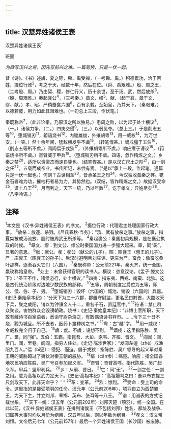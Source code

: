 ```yaml
---
---
---
```

title: 汉楚异姓诸侯王表
---



汉楚异姓诸侯王表<sup>1</sup>


班固

*为欲写汉兴之易，因先写前兴之难。一篇笔势，只是一伏一起。*

昔《诗》、《书》述虞、夏之际，舜、禹受禅，（一考舜、禹。）积德累功，洽于百姓，摄位行政<sup>2</sup>，考之于天，经数十年，然后在位。（舜、禹艰难。）殷、周之王，（二考殷、周。）乃由契、稷，修仁行义，历十余世，至于汤、武，然后放杀<sup>3</sup>。（殷、周艰难。）秦起襄公<sup>4</sup>，（三考秦。）章文、缪<sup>5</sup>、献、（起于襄，章于文、缪、献。）孝、昭、严稍蚕食六国<sup>6</sup>，百有余载，至始皇，乃并天下。（秦艰难。）以德若彼，用力如此其艰难也。（一句总上三段，作伏笔。）

秦既称帝<sup>7</sup>，（此非论秦，乃原汉之所以独易。）患周之败，以为起于处士横议<sup>8</sup>，（一。）诸侯力争，（二。）四夷交侵<sup>9</sup>，（三。）以弱见夺。（总上三。）于是削志五等<sup>10</sup>，堕城销刃<sup>11</sup>，箝语烧书<sup>12</sup>，内锄雄俊，外攘胡粤<sup>13</sup>，用一威权<sup>14</sup>，为万世安。（一笑。）然十余年间，猛敌横发乎不虞<sup>15</sup>，（转笔悍甚。）谪戍彊于五伯<sup>16</sup>，（削志五等所不虞。）闾阎偪于戎狄<sup>17</sup>，（外攘胡粤所不虞。）响应瘩于谤议<sup>18</sup>，（箝语烧书所不虞。）奋臂威于甲兵<sup>19</sup>。（堕城销刃所不虞。四语，忽作精炼之文。）乡秦之禁<sup>20</sup>，适所以资豪杰而速自毙也。（结笔悍甚。）是以汉亡尺土之阶<sup>21</sup>，由一剑之任<sup>22</sup>，五载而成帝业。书传所记，未尝有焉。（“是以”承上一段，作起笔。通篇只是一伏一起也。）何则？古世相革<sup>23</sup>，皆承圣王之烈<sup>24</sup>，今汉独收孤秦之弊。镌金石者难为功，摧枯朽者易为力，其势然也。（双结，皆作精炼之文。）故据汉受命<sup>25</sup>，谱十八王<sup>26</sup>，月而列之，天下一统，乃以年数<sup>27</sup>。讫于孝文，异姓尽矣<sup>28</sup>。（八字冷语。）

## 注释

<sup>1</sup>本文是《汉书·异姓诸侯王表》的序文。
<sup>2</sup>摄位行政：代理君主处理国家行政大事。
<sup>3</sup>放杀：放逐、杀戮。《吕氏春秋·当务》：“汤、武有放杀之事。”放杀之事，指夏桀被成汤流放、股纣被周武王所杀等。
<sup>4</sup>秦起裹公：秦国初具规模，是在襄公执政的时候。
<sup>5</sup>章文、缪：到文公、缪公时秦国国力进一步强大起来。章，同“彰”，显著的意思。
<sup>6</sup>献：献公。孝：孝公（献公的儿子）。昭：昭襄王（惠王的儿子）。严：庄裏王（昭襄王的孙子）。后汉时避明帝刘庄讳，更庄为严。蚕食：像蚕吃桑叶那样，逐渐吞灭它们（六国）。
<sup>7</sup>秦既称帝：公元前221年，秦灭齐，统一全国，嬴玫称始皇帝。
<sup>8</sup>处士：未曾获得官职的读书人。横议：恣意议论。《孟子·滕文公下》：“圣王不作，诸侯恣行，处士横议。”
<sup>9</sup>四夷：指东夷、西戎、南蛮、北狄。这是古代统治阶级对边地少数民族的鄙称。
<sup>10</sup>五等，周朝制度定爵位为五等，即公、侯、伯、子、男。
<sup>11</sup>堕城销刃：毁坏（六国的）城池、销毁（六国的）兵器。《史记·秦始皇本纪》：“分天下为三十六郡，郡置守尉监，更名民曰黔首，大酷收天下兵，聚之咸阳，销以为钟镰金人十二，重各千石，置廷官中。”
<sup>12</sup>符语：禁止群众聚谈，害怕群众会毁谤朝政。烧书：《史记·秦始皇本纪》：“非博士官所职，天下敢有藏诗书百家语者，悉诣守尉杂烧之，有敢偶语诗书弃市。……令下三十日不烧，黥为城旦。所不去者，医药卜筮种树之书。”
<sup>13</sup>粤：古“越”字。
<sup>14</sup>用一威权：令威权完全归于自己。
<sup>15</sup>虞：度。不虞：设想不到。
<sup>16</sup>谪戍：这里指陈胜、吴广。噩，同“强”。五伯：五霸。指昆吾、大彭、豕韦、齐桓、晋文。
<sup>17</sup>闾阎：闾，里门。阎，里巷。闾阎，指穷人住处。《史记·陈涉世家》：“发闾左适（zhé）戍渔阳九百人。”偪（bī逼）：侵犯、逼迫。倡于戎狄：指陈胜、吴广领导的起义军对秦王朝的威胁超过了夷狄对秦王朝的威胁。
<sup>18</sup>瘩（cǎn惨）：痛楚。响应：指全国各地农民响应陈胜、吴广号召参加起义军。
<sup>19</sup>奋臂：奋臂高呼。指代陈胜、吴广起义军。甲兵：坚甲利兵。
<sup>20</sup>乡：从前、昔日。
<sup>21</sup>亡：同“无”。
<sup>22</sup>一剑之任：一剑之用。意为高祖以武力定天下。《史记·高祖本纪》：“高祖嫚骂之曰：吾以布衣提三尺剑取天下，此非天命乎？＇”
<sup>23</sup>革：变革。
<sup>24</sup>烈：馀烈。
<sup>25</sup>受命：受上司的命令。这里指的是接受项羽的任命。汉元年（公元前206年），项羽自立为西楚霸王，为天下主，并立刘邦、章邯、英布、张耳等十八王。
<sup>26</sup>谱：用谱表的方式记载世系。
<sup>27</sup>天下一统：汉五年（公元前202年）刘邦灭楚（项羽），统一全国。在此以前，《汉书·异姓诸侯王表》在排列诸侯王（不包括刘邦）姓名、都址及战争、归属等大事时均以月份为纲目，汉五年以后，则以年数为纲目。
<sup>28</sup>孝文：汉文帝刘恒。文帝后元七年（公元前157年）最后一个异姓诸侯王国（长沙国）被废除。